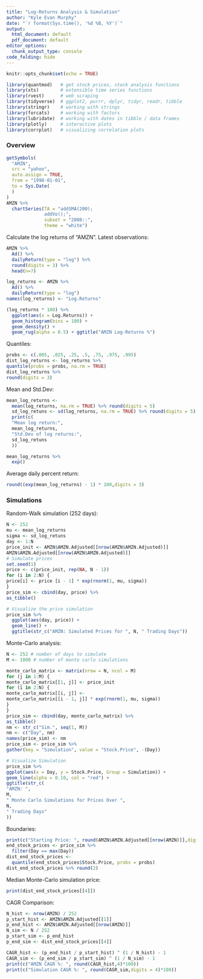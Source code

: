```yaml
---
title: "Log-Returns Analysis & Simulation"
author: "Kyle Evan Murphy"
date: "`r format(Sys.time(), '%d %B, %Y')`"
output:
  html_document: default
  pdf_document: default
editor_options:
  chunk_output_type: console
code_folding: hide
---
```


```r
knitr::opts_chunk$set(echo = TRUE)
```

```r
library(quantmod)   # get stock prices, stock analysis functions
library(xts)        # extensible time series functions
library(rvest)      # web scraping
library(tidyverse)  # ggplot2, purrr, dplyr, tidyr, readr, tibble
library(stringr)    # working with strings
library(forcats)    # working with factors
library(lubridate)  # working with dates in tibble / data frames
library(plotly)     # interactive plots
library(corrplot)   # visualizing correlation plots
```

### Overview

```r
getSymbols(
  "AMZN",
  src = "yahoo",
  auto.assign = TRUE,
  from = "1998-01-01",
  to = Sys.Date(
  )
)
AMZN %>%
  chartSeries(TA = "addSMA(200);
              addVo();",
              subset = "2008::",
              theme = "white")
```


Calculate the log returns of "AMZN". Latest observations:
```r
AMZN %>%
  Ad() %>%
  dailyReturn(type = "log") %>%
  round(digits = 3) %>%
  head(n=7)
```

```r
log_returns <- AMZN %>%
  Ad() %>%
  dailyReturn(type = "log")
names(log_returns) <- "Log.Returns"
```
```r
(log_returns * 100) %>%
  ggplot(aes(x = Log.Returns)) +
  geom_histogram(bins = 100) +
  geom_density() +
  geom_rug(alpha = 0.5) + ggtitle("AMZN Log-Returns %")
```

Quantiles:
```r
probs <- c(.005, .025, .25, .5, .75, .975, .995)
dist_log_returns <- log_returns %>%
quantile(probs = probs, na.rm = TRUE)
dist_log_returns %>%
round(digits = 3)
```


Mean and Std.Dev:
```r
mean_log_returns <-
  mean(log_returns, na.rm = TRUE) %>% round(digits = 5)
  sd_log_retuns <- sd(log_returns, na.rm = TRUE) %>% round(digits = 5)
  print(c(
  "Mean log return:",
  mean_log_returns,
  "Std.Dev of log returns:",
  sd_log_retuns
  ))
```


```r
mean_log_returns %>%
  exp()
```

Average daily percent return:
```r
round((exp(mean_log_returns) - 1) * 100,digits = 3)
```

### Simulations

Random-Walk simulation (252 days):
```r
N <- 252
mu <- mean_log_returns
sigma <- sd_log_retuns
day <- 1:N
price_init <- AMZN$AMZN.Adjusted[[nrow(AMZN$AMZN.Adjusted)]]
AMZN$AMZN.Adjusted[[nrow(AMZN$AMZN.Adjusted)]]
# Simulate prices
set.seed(1)
price <- c(price_init, rep(NA, N - 1))
for (i in 2:N) {
price[i] <- price [i - 1] * exp(rnorm(1, mu, sigma))
}
price_sim <- cbind(day, price) %>%
as_tibble()
```

```r
# Visualize the price simulation
price_sim %>%
  ggplot(aes(day, price)) +
  geom_line() +
  ggtitle(str_c("AMZN: Simulated Prices for ", N, " Trading Days"))
```


Monte-Carlo analysis:
```r
N <- 252 # number of days to simulate
M <- 1000 # number of monte carlo simulations
```



```r
monte_carlo_matrix <- matrix(nrow = N, ncol = M)
for (j in 1:M) {
monte_carlo_matrix[[1, j]] <- price_init
for (i in 2:N) {
monte_carlo_matrix[[i, j]] <-
monte_carlo_matrix[[i - 1, j]] * exp(rnorm(1, mu, sigma))
}
}
price_sim <- cbind(day, monte_carlo_matrix) %>%
as_tibble()
nm <- str_c("Sim.", seq(1, M))
nm <- c("Day", nm)
names(price_sim) <- nm
price_sim <- price_sim %>%
gather(key = "Simulation", value = "Stock.Price", -(Day))

# Visualize Simulation
price_sim %>%
ggplot(aes(x = Day, y = Stock.Price, Group = Simulation)) +
geom_line(alpha = 0.10, col = "red") +
ggtitle(str_c(
"AMZN: ",
M,
" Monte Carlo Simulations for Prices Over ",
N,
" Trading Days"
))
```


Boundaries:
```r
print(c("Starting Price: ", round(AMZN$AMZN.Adjusted[[nrow(AMZN)]],digits = 3)))
end_stock_prices <- price_sim %>%
  filter(Day == max(Day))
dist_end_stock_prices <-
  quantile(end_stock_prices$Stock.Price, probs = probs)
dist_end_stock_prices %>% round(2)
```

Median Monte-Carlo simulation price:
```r
print(dist_end_stock_prices[[4]])
```

CAGR Comparison:
```r
N_hist <- nrow(AMZN) / 252
p_start_hist <- AMZN$AMZN.Adjusted[[1]]
p_end_hist <- AMZN$AMZN.Adjusted[[nrow(AMZN)]]
N_sim <- N / 252
p_start_sim <- p_end_hist
p_end_sim <- dist_end_stock_prices[[4]]
```


```R
CAGR_hist <- (p_end_hist / p_start_hist) ^ (1 / N_hist) - 1
CAGR_sim <- (p_end_sim / p_start_sim) ^ (1 / N_sim) - 1
print(c("AMZN CAGR %: ", round(CAGR_hist,4)*100))
print(c("Simulation CAGR %: ", round(CAGR_sim,digits = 4)*100))
```